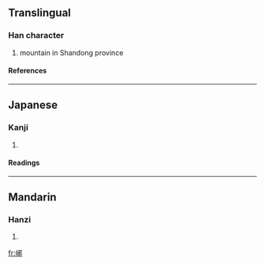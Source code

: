 ==Translingual==
===Han character===
{{Han char|rn=46|rad=山|as=07|sn=10|four=|canj=山一竹中 (UMHL)}}
# mountain in Shandong province
====References====
{{Han ref|kx=0311.160|dkj=08078|hdz=10770.060|uh=5CEB|ud=23787}}
----
==Japanese==
===Kanji===
{{ja-kanji|grade=|rs=山07}}
# {{defn|Japanese}} 
====Readings====
{{ja-readings|on=[[や]] (ya), [[しゃ]] (sha), [[じゃ]] (ja)|kun=}}
----
==Mandarin==
===Hanzi===
{{cmn-hanzi|pin=[[yé]] (ye2)|wg=yeh<sup>2</sup>}}
# {{defn|Mandarin}}

[[fr:峫]]